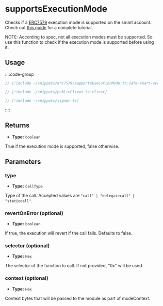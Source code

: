 # supportsExecutionMode

Checks if a [ERC7579](https://eips.ethereum.org/EIPS/eip-7579) execution mode is supported on the smart account. Check out [this guide](/permissionless/how-to/accounts/use-7579-account) for a complete tutorial.

NOTE: According to spec, not all execution modes must be supported. So use this function to check if the execution mode is supported before using it.

## Usage

::::code-group

```ts [example.ts]
// [!include ~/snippets/erc7579/supportsExecutionMode.ts:safe-smart-account-client]
```

```ts [publicClient.ts]
// [!include ~/snippets/publicClient.ts:client]
```

```ts [signer.ts]
// [!include ~/snippets/signer.ts]
```

::::

## Returns

- **Type:** `boolean`

True if the execution mode is supported, false otherwise.

## Parameters

### type

- **Type:** `CallType`

Type of the call. Accepted values are `"call" | "delegatecall" | "staticcall"`.

### revertOnError (optional)

- **Type:** `boolean`

If true, the execution will revert if the call fails. Defaults to false.

### selector (optional)

- **Type:** `Hex`

The selector of the function to call. If not provided, "0x" will be used.

### context (optional)

- **Type:** `Hex`

Context bytes that will be passed to the module as part of modeContext.
